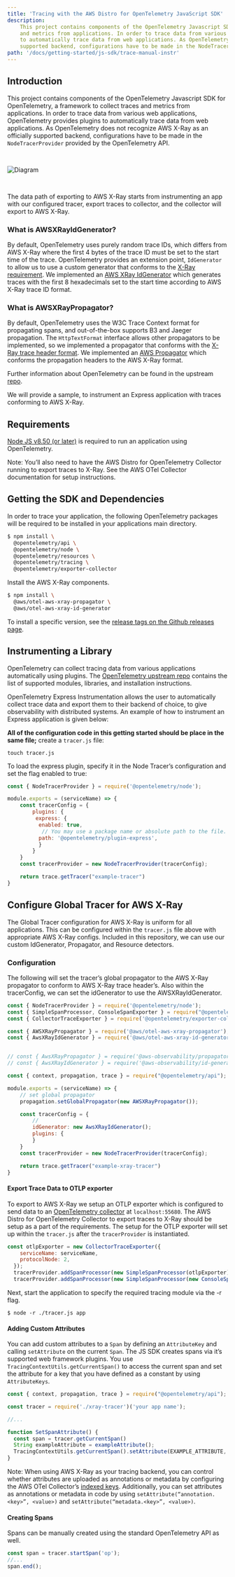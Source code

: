 ```yaml
---
title: 'Tracing with the AWS Distro for OpenTelemetry JavaScript SDK'
description:
    This project contains components of the OpenTelemetry Javascript SDK for OpenTelemetry, a framework to collect traces
    and metrics from applications. In order to trace data from various web applications, OpenTelemetry provides plugins
    to automatically trace data from web applications. As OpenTelemetry does not recognize AWS X-Ray as an officially
    supported backend, configurations have to be made in the NodeTracerProvider provided by the OpenTelemetry API.
path: '/docs/getting-started/js-sdk/trace-manual-instr'
---
```



## Introduction

This project contains components of the OpenTelemetry Javascript SDK for OpenTelemetry, a framework to collect traces
and metrics from applications. In order to trace data from various web applications, OpenTelemetry provides plugins to
automatically trace data from web applications. As OpenTelemetry does not recognize AWS X-Ray as an officially supported
backend, configurations have to be made in the `NodeTracerProvider` provided by the OpenTelemetry API.

<img src={img15} alt="Diagram" style="margin: 30px 0;" />

The data path of exporting to AWS X-Ray starts from instrumenting an app with our configured tracer, export traces to
collector, and the collector will export to AWS X-Ray.

### What is AWSXRayIdGenerator?

By default, OpenTelemetry uses purely random trace IDs, which differs from AWS X-Ray where the first 4 bytes of the trace
ID must be set to the start time of the trace. OpenTelemetry provides an extension point, `IdGenerator` to allow us to
use a custom generator that conforms to the [X-Ray requirement](https://docs.aws.amazon.com/xray/latest/devguide/xray-api-sendingdata.html).
We implemented an [AWS XRay IdGenerator](https://github.com/aws-observability/aws-otel-js/tree/master/packages/opentelemetry-id-generator-aws-xray)
which generates traces with the first 8 hexadecimals set to the start time according to AWS X-Ray trace ID format.

### What is AWSXRayPropagator?

By default, OpenTelemetry uses the W3C Trace Context format for propagating spans, and out-of-the-box supports B3 and
Jaeger propagation. The `HttpTextFormat` interface allows other propagators to be implemented, so we implemented a
propagator that conforms with
the [X-Ray trace header format](https://docs.aws.amazon.com/xray/latest/devguide/xray-concepts.html#xray-concepts-tracingheader).
We implemented an [AWS Propagator](https://github.com/aws-observability/aws-otel-js/tree/master/packages/opentelemetry-propagator-aws-xray) which
conforms the propagation headers to the AWS X-Ray format.

Further information about OpenTelemetry can be found in the upstream [repo](https://github.com/open-telemetry/opentelemetry-js).

We will provide a sample, to instrument an Express application with traces conforming to AWS X-Ray.

<SectionSeparator />

## Requirements

[Node JS v8.50 (or later)](https://nodejs.org/en/download/) is required to run an application using OpenTelemetry.

Note: You’ll also need to have the AWS Distro for OpenTelemetry Collector running to export traces to X-Ray.
See the AWS OTel Collector documentation for setup instructions.

<SectionSeparator />

## Getting the SDK and Dependencies

In order to trace your application, the following OpenTelemetry packages will be required to be installed in your applications main directory.

```bash lineNumbers=true
$ npm install \
  @opentelemetry/api \
  @opentelemetry/node \
  @opentelemetry/resources \
  @opentelemetry/tracing \
  @opentelemetry/exporter-collector
```

Install the AWS X-Ray components.

```bash lineNumbers=true
$ npm install \
  @aws/otel-aws-xray-propagator \
  @aws/otel-aws-xray-id-generator
```

To install a specific version, see the [release tags on the Github releases page](https://github.com/aws-observability/aws-otel-js/releases).

<SectionSeparator />

## Instrumenting a Library

OpenTelemetry can collect tracing data from various applications automatically using plugins.
The [OpenTelemetry upstream repo](https://github.com/open-telemetry/opentelemetry-js#plugins) contains the list of
supported modules, libraries, and installation instructions.

OpenTelemetry Express Instrumentation allows the user to automatically collect trace data and export them to their backend
of choice, to give observability with distributed systems. An example of how to instrument an Express application is given below:

**All of the configuration code in this getting started should be place in the same file;** create a `tracer.js` file:

```
touch tracer.js
```

To load the express plugin, specify it in the Node Tracer’s configuration and set the flag enabled to true:

```javascript title=tracer.js lineNumbers=true
const { NodeTracerProvider } = require('@opentelemetry/node');

module.exports = (serviceName) => {
    const tracerConfig = {
        plugins: {
         express: {
          enabled: true,
           // You may use a package name or absolute path to the file.
          path: '@opentelemetry/plugin-express',
          }
        }
    }
    const tracerProvider = new NodeTracerProvider(tracerConfig);

    return trace.getTracer("example-tracer")
}
```

<SectionSeparator />

## Configure Global Tracer for AWS X-Ray

The Global Tracer configuration for AWS X-Ray is uniform for all applications. This can be configured within
the `tracer.js` file above with appropriate AWS X-Ray configs. Included in this repository, we can use our custom
IdGenerator, Propagator, and Resource detectors.

### Configuration

The following will set the tracer’s global propagator to the AWS X-Ray propagator to conform to AWS X-Ray trace header’s.
Also within the tracerConfig, we can set the idGenerator to use the AWSXRayIdGenerator.

```javascript title=tracer.js lineNumbers=true
const { NodeTracerProvider } = require('@opentelemetry/node');
const { SimpleSpanProcessor, ConsoleSpanExporter } = require("@opentelemetry/tracing");
const { CollectorTraceExporter } = require('@opentelemetry/exporter-collector');

const { AWSXRayPropagator } = require('@aws/otel-aws-xray-propagator');
const { AwsXRayIdGenerator } = require('@aws/otel-aws-xray-id-generator');


// const { AwsXRayPropagator } = require('@aws-observability/propagator-aws-xray');
// const { AwsXRayIdGenerator } = require('@aws-observability/id-generator-aws-xray');

const { context, propagation, trace } = require("@opentelemetry/api");

module.exports = (serviceName) => {
    // set global propagator
    propagation.setGlobalPropagator(new AWSXRayPropagator());

    const tracerConfig = {
        //
        idGenerator: new AwsXRayIdGenerator();
        plugins: {
        }
    }
    const tracerProvider = new NodeTracerProvider(tracerConfig);

    return trace.getTracer("example-xray-tracer")
}
```

#### Export Trace Data to OTLP exporter

To export to AWS X-Ray we setup an OTLP exporter which is configured to send data to
an [OpenTelemetry collector](https://github.com/open-telemetry/opentelemetry-collector/blob/master/receiver/otlpreceiver/README.md)
at `localhost:55680`. The AWS Distro for OpenTelemetry Collector to export traces to X-Ray should be setup as a part of the
requirements. The setup for the OTLP exporter will set up within the `tracer.js` after the `tracerProvider` is instantiated.

```javascript title=tracer.js lineNumbers=true
const otlpExporter = new CollectorTraceExporter({
    serviceName: serviceName,
    protocolNode: 2,
  });
  tracerProvider.addSpanProcessor(new SimpleSpanProcessor(otlpExporter));
  tracerProvider.addSpanProcessor(new SimpleSpanProcessor(new ConsoleSpanExporter()));
```

Next, start the application to specify the required tracing module via the -r flag.

```
$ node -r ./tracer.js app
```

#### Adding Custom Attributes

You can add custom attributes to a `Span` by defining an `AttributeKey` and calling `setAttribute`
on the current `Span`. The JS SDK creates spans via it’s supported web framework plugins. You
use `TracingContextUtils.getCurrentSpan()` to access the current span and set the attribute for a key that you have
defined as a constant by using `AttributeKeys`.

```javascript title=tracer.js lineNumbers=true
const { context, propagation, trace } = require("@opentelemetry/api");

const tracer = require('./xray-tracer')('your app name');

//...

function SetSpanAttribute() {
  const span = tracer.getCurrentSpan()
  String exampleAttribute = exampleAttribute();
  TracingContextUtils.getCurrentSpan().setAttribute(EXAMPLE_ATTRIBUTE, exampleAttribute);
}
```

Note: When using AWS X-Ray as your tracing backend, you can control whether attributes are uploaded as annotations or
metadata by configuring the AWS OTel Collector’s
[indexed keys](https://github.com/open-telemetry/opentelemetry-collector-contrib/tree/master/exporter/awsxrayexporter#exporter-configuration).
Additionally, you can set attributes as annotations or metadata in code by using `setAttribute(“annotation.<key>”, <value>)`
and `setAttribute(“metadata.<key>”, <value>)`.

#### Creating Spans

Spans can be manually created using the standard OpenTelemetry API as well.

```javascript title=tracer.js lineNumbers=true
const span = tracer.startSpan('op');
//...
span.end();
```
